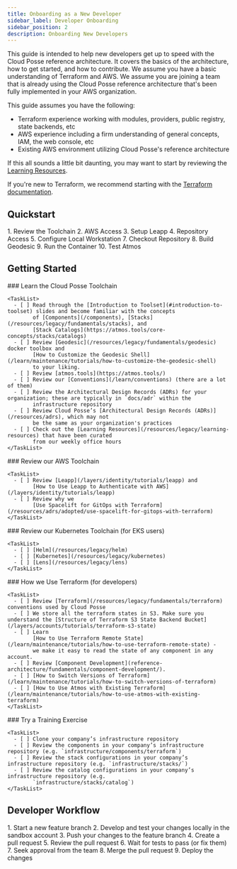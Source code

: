 ```yaml
---
title: Onboarding as a New Developer
sidebar_label: Developer Onboarding
sidebar_position: 2
description: Onboarding New Developers
---
```


<Intro>
  This guide is intended to help new developers get up to speed with the Cloud Posse reference architecture. It covers the basics of the architecture, how to get started, and how to contribute. We assume you have a basic understanding of Terraform and AWS. We assume you are joining a team that is already using the Cloud Posse reference architecture that's been fully implemented in your AWS organization.
</Intro>

This guide assumes you have the following:

- Terraform experience working with modules, providers, public registry, state backends, etc
- AWS experience including a firm understanding of general concepts, IAM, the web console, etc
- Existing AWS environment utilizing Cloud Posse's reference architecture

If this all sounds a little bit daunting, you may want to start by reviewing the [Learning Resources](/resources/legacy/learning-resources).

If you're new to Terraform, we recommend starting with the [Terraform documentation](https://learn.hashicorp.com/collections/terraform/aws-get-started).

## Quickstart

<Steps>
  1. Review the Toolchain
  2. AWS Access
  3. Setup Leapp
  4. Repository Access
  5. Configure Local Workstation
  7. Checkout Repository
  8. Build Geodesic
  9. Run the Container
  10. Test Atmos
</Steps>

## Getting Started

<Steps>
  <Step>
    ### <StepNumber/> Learn the Cloud Posse Toolchain

    <TaskList>
      - [ ] Read through the [Introduction to Toolset](#introduction-to-toolset) slides and become familiar with the concepts
            of [Components](/components), [Stacks](/resources/legacy/fundamentals/stacks), and
            [Stack Catalogs](https://atmos.tools/core-concepts/stacks/catalogs)
      - [ ] Review [Geodesic](/resources/legacy/fundamentals/geodesic) docker toolbox and
            [How to Customize the Geodesic Shell](/learn/maintenance/tutorials/how-to-customize-the-geodesic-shell)
            to your liking.
      - [ ] Review [atmos.tools](https://atmos.tools/)
      - [ ] Review our [Conventions](/learn/conventions) (there are a lot of them)
      - [ ] Review the Architectural Design Records (ADRs) for your organization; these are typically in `docs/adr` within the
            infrastructure repository
      - [ ] Review Cloud Posse’s [Architectural Design Records (ADRs)](/resources/adrs), which may not
            be the same as your organization's practices
      - [ ] Check out the [Learning Resources](/resources/legacy/learning-resources) that have been curated
            from our weekly office hours
    </TaskList>
  </Step>

  <Step>
    ### <StepNumber/> Review our AWS Toolchain

    <TaskList>
      - [ ] Review [Leapp](/layers/identity/tutorials/leapp) and
            [How to Use Leapp to Authenticate with AWS](/layers/identity/tutorials/leapp)
      - [ ] Review why we
            [Use Spacelift for GitOps with Terraform](/resources/adrs/adopted/use-spacelift-for-gitops-with-terraform)
    </TaskList>
  </Step>

  <Step>
    ### <StepNumber/> Review our Kubernetes Toolchain (for EKS users)

    <TaskList>
      - [ ] [Helm](/resources/legacy/helm)
      - [ ] [Kubernetes](/resources/legacy/kubernetes)
      - [ ] [Lens](/resources/legacy/lens)
    </TaskList>
  </Step>

  <Step>
    ### <StepNumber/> How we Use Terraform (for developers)

    <TaskList>
      - [ ] Review [Terraform](/resources/legacy/fundamentals/terraform) conventions used by Cloud Posse
      - [ ] We store all the terraform states in S3. Make sure you understand the [Structure of Terraform S3 State Backend Bucket](/layers/accounts/tutorials/terraform-s3-state)
      - [ ] Learn
            [How to Use Terraform Remote State](/learn/maintenance/tutorials/how-to-use-terraform-remote-state) -
            we make it easy to read the state of any component in any account.
      - [ ] Review [Component Development](reference-architecture/fundamentals/component-development/).
      - [ ] [How to Switch Versions of Terraform](/learn/maintenance/tutorials/how-to-switch-versions-of-terraform)
      - [ ] [How to Use Atmos with Existing Terraform](/learn/maintenance/tutorials/how-to-use-atmos-with-existing-terraform)
    </TaskList>
  </Step>

  <Step>
    ### <StepNumber/> Try a Training Exercise

    <TaskList>
      - [ ] Clone your company’s infrastructure repository
      - [ ] Review the components in your company’s infrastructure repository (e.g. `infrastructure/components/terraform`)
      - [ ] Review the stack configurations in your company’s infrastructure repository (e.g. `infrastructure/stacks/`)
      - [ ] Review the catalog configurations in your company’s infrastructure repository (e.g.
            `infrastructure/stacks/catalog`)
    </TaskList>
  </Step>

</Steps>

## Developer Workflow

<Steps>
  1. Start a new feature branch
  2. Develop and test your changes locally in the sandbox account
  3. Push your changes to the feature branch
  4. Create a pull request
  5. Review the pull request
  6. Wait for tests to pass  (or fix them)
  7. Seek approval from the team
  8. Merge the pull request
  9. Deploy the changes
</Steps>
